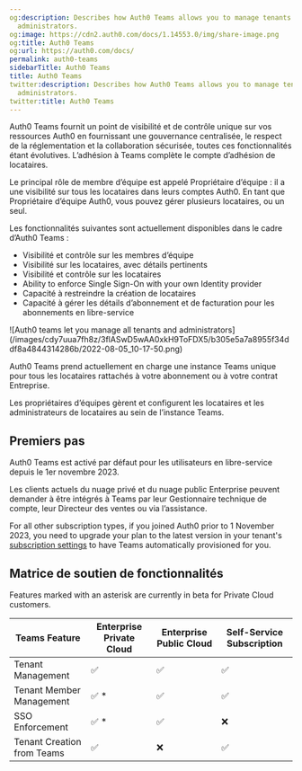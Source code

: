 ```yaml
---
og:description: Describes how Auth0 Teams allows you to manage tenants and tenant
  administrators.
og:image: https://cdn2.auth0.com/docs/1.14553.0/img/share-image.png
og:title: Auth0 Teams
og:url: https://auth0.com/docs/
permalink: auth0-teams
sidebarTitle: Auth0 Teams
title: Auth0 Teams
twitter:description: Describes how Auth0 Teams allows you to manage tenants and tenant
  administrators.
twitter:title: Auth0 Teams
---
```


Auth0 Teams fournit un point de visibilité et de contrôle unique sur vos ressources Auth0 en fournissant une gouvernance centralisée, le respect de la réglementation et la collaboration sécurisée, toutes ces fonctionnalités étant évolutives. L’adhésion à Teams complète le compte d’adhésion de locataires.

Le principal rôle de membre d’équipe est appelé Propriétaire d’équipe : il a une visibilité sur tous les locataires dans leurs comptes Auth0. En tant que Propriétaire d’équipe Auth0, vous pouvez gérer plusieurs locataires, ou un seul.

Les fonctionnalités suivantes sont actuellement disponibles dans le cadre d’Auth0 Teams :

* Visibilité et contrôle sur les membres d’équipe
* Visibilité sur les locataires, avec détails pertinents
* Visibilité et contrôle sur les locataires
* Ability to enforce <Tooltip tip="Single Sign-On (SSO): Service that, after a user logs into one applicaton, automatically logs that user in to other applications." cta="View Glossary" href="/docs/glossary?term=Single+Sign-On">Single Sign-On</Tooltip> with your own <Tooltip tip="Single Sign-On (SSO): Service that, after a user logs into one applicaton, automatically logs that user in to other applications." cta="View Glossary" href="/docs/glossary?term=Identity+provider">Identity provider</Tooltip>
* Capacité à restreindre la création de locataires
* Capacité à gérer les détails d’abonnement et de facturation pour les abonnements en libre-service

<Frame>![Auth0 teams let you manage all tenants and administrators](/images/cdy7uua7fh8z/3flASwD5wAA0xkH9ToFDX5/b305e5a7a8955f34ddf8a4844314286b/2022-08-05_10-17-50.png)</Frame>

Auth0 Teams prend actuellement en charge une instance Teams unique pour tous les locataires rattachés à votre abonnement ou à votre contrat Entreprise.

Les propriétaires d’équipes gèrent et configurent les locataires et les administrateurs de locataires au sein de l’instance Teams.

## Premiers pas

Auth0 Teams est activé par défaut pour les utilisateurs en libre-service depuis le 1er novembre 2023.

Les clients actuels du nuage privé et du nuage public Enterprise peuvent demander à être intégrés à Teams par leur Gestionnaire technique de compte, leur Directeur des ventes ou via l’assistance.

For all other subscription types, if you joined Auth0 prior to 1 November 2023, you need to upgrade your plan to the latest version in your tenant's [subscription settings](https://manage.auth0.com/#/tenant/billing/subscription) to have Teams automatically provisioned for you.

## Matrice de soutien de fonctionnalités

Features marked with an asterisk are currently in beta for Private Cloud customers.

<table class="table"><thead>
<tr>
<th>Teams Feature</th>
<th>Enterprise Private Cloud</th>
<th>Enterprise Public Cloud</th>
<th>Self-Service Subscription</th>
</tr>
</thead>
<tbody>
<tr>
<td>Tenant Management</td>
<td>✅</td>
<td>✅</td>
<td>✅</td>
</tr>
<tr>
<td>Tenant Member Management</td>
<td>✅ *</td>
<td>✅</td>
<td>✅</td>
</tr>
<tr>
<td>SSO Enforcement</td>
<td>✅ *</td>
<td>✅</td>
<td>❌</td>
</tr>
<tr>
<td>Tenant Creation from Teams</td>
<td>✅</td>
<td>❌</td>
<td>✅</td>
</tr>
</tbody>
</table>